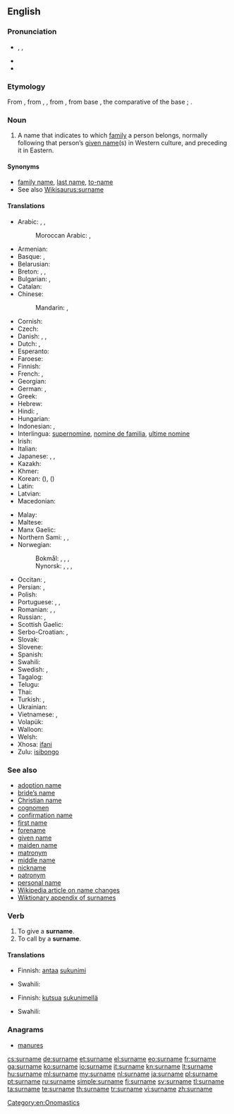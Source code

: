 {{wikipedia|Surname}}
==English==

===Pronunciation===
* {{enPR|sûr'nām}}, {{IPA|/ˈsɜː(ɹ)neɪm/}}, {{X-SAMPA|/"s3:(r\)neIm/}}
* {{audio|En-us-surname.ogg|Audio (US)}}
* {{audio|En-uk-surname.ogg|Audio (UK)}}

===Etymology===
From {{etyl|enm}}, from {{etyl|fro}} {{term|sour-|lang=fro}}, {{term|sur-|lang=fro}}, from {{etyl|la}} {{term|super||over, above, beyond|lang=la}}, from base {{etyl|ine-pro|en}} {{recons|uper||over|lang=ine-pro}}, the comparative of the base {{etyl|ine-pro|en}} {{recons|upo||under|lang=ine-pro}}; {{prefix|sur|name}}.

===Noun===
{{en-noun}}

# A name that indicates to which [[family]] a person belongs, normally following that person’s [[given name]](s) in Western culture, and preceding it in Eastern.

====Synonyms====
* [[family name]], [[last name]], [[to-name]]
* See also [[Wikisaurus:surname]]

====Translations====
{{trans-top|name that indicates family}}
* Arabic: {{t-|ar|لقب|m|tr=láqab}}, {{t-|ar|كنية|f|tr=kúnya}}, {{t-|ar|اسم العائلة|m|tr=ism al-3aa'ila}}
*: Moroccan Arabic: {{tø|ary|كنوة|f|tr=kenwa}}, {{tø|ary|كْنيّة|f|tr=kniyya}}
* Armenian: {{t-|hy|ազգանուն|tr=azganun}}
* Basque: {{t+|eu|abizen}}, {{t+|eu|deitura}}
* Belarusian: {{t-|be|прозвішча|n|tr=prózvišča}}
* Breton: {{t+|br|anv|m}}, {{t-|br|anv-familh|m}}, {{t-|br|anv-tiegezh|m}}
* Bulgarian: {{t-|bg|фамилно име|n|tr=famílno íme}}, {{t-|bg|презиме|n|tr=prézime}}
* Catalan: {{t-|ca|cognom|m}}
* Chinese:
*: Mandarin: {{t-|cmn|姓|tr=xìng|sc=Hani}}, {{t-|cmn|姓氏|tr=xìngshì|sc=Hani}}
* Cornish: {{t-|gv|hanow|m}}
* Czech: {{t+|cs|příjmení|n}}
* Danish: {{t+|da|efternavn|n}}, {{t-|da|familienavn|n}}, {{t-|da|slægtsnavn|n}}
* Dutch: {{t+|nl|achternaam|m}}, {{t-|nl|familienaam|m}}
* Esperanto: {{t-|eo|alnomo}}
* Faroese: {{t-|fo|eftirnavn|n}}
* Finnish: {{t+|fi|sukunimi}}
* French: {{t+|fr|nom|m}}, {{t+|fr|patronyme|m}} {{t+|fr|nom de famille|m}}
* Georgian: {{t-|ka|გვარი|tr=gvari}}
* German: {{t+|de|Nachname|m}}, {{t+|de|Familienname|m}}
* Greek: {{t+|el|επώνυμο|n|tr=epónymo}}
* Hebrew: {{t-|he|שם משפחה|tr=šem mishpaħa}}
* Hindi: {{t-|hi|कुलनाम|m|tr=kulnām}}, {{t-|hi|कुल नाम|m|tr=kul nām}}
* Hungarian: {{t+|hu|vezetéknév}}
* Indonesian: {{t+|id|marga}}, {{t-|id|nama keluarga}}
* Interlingua: [[supernomine]], [[nomine de familia]], [[ultime nomine]]
* Irish: {{t+|ga|sloinne|m}}
* Italian: {{t+|it|cognome|m}}
* Japanese: {{t+|ja|姓|tr=せい, sei}}, {{t+|ja|名字|tr=みょうじ, myōji}}, {{t-|ja|苗字|tr=みょうじ, myōji}}
* Kazakh: {{t-|kk|тек|tr=tek}}
* Khmer: {{t+|km|ត្រកូល|sc=Khmr|tr=trɑkool}}
* Korean: {{t+|ko|성|tr=seong|sc=Hang}} ({{t+|ko|姓|sc=Hani}}), {{t-|ko|성씨|tr=seongssi|sc=Hang}} ({{t-|ko|姓氏|sc=Hani}})
* Latin: {{t-|la|cognomen|n|alt=cōgnōmen}}
* Latvian: {{t-|lv|uzvārds|m}}
* Macedonian: {{t-|mk|презиме|n|tr=prézime}}
{{trans-mid}}
* Malay: {{t-|ms|nama keluarga}}
* Maltese: {{t-|mt|kunjom}}
* Manx Gaelic: {{t-|gv|sliennoo|m}}
* Northern Sami: {{tø|se|sohkanamma|}}, {{tø|se|namma|}}, {{tø|se|goargu|}}
* Norwegian:
*: Bokmål: {{t+|nb|navn|n}}, {{t+|nb|etternavn|n}}, {{t-|nb|familienavn|n}}, {{t-|nb|slektsnavn|n}}
*: Nynorsk: {{t-|nn|namn|n}}, {{t+|nb|etternamn|n}}, {{t-|nb|familienamn|n}}, {{t-|nb|slektsnamn|n}}
* Occitan: {{t-|oc|nom d'ostal|m}}, {{t-|oc|nom de familha|m}}
* Persian: {{t+|fa|نام خانوادگی|tr=nâm-e xânevâdegi}}, {{t-|fa|اسم فامیل|tr=esm-e fâmil|sc=fa-Arab}}
* Polish: {{t+|pl|nazwisko|n}}
* Portuguese: {{t+|pt|sobrenome|m}}, {{t-|pt|nome de família|m}}, {{t-|pt|último nome|m}} {{qualifier|when appearing last}}
* Romanian: {{t+|ro|nume de familie|n}}, {{t+|ro|patronim|n}}, {{t-|ro|nume patronimic|n}}
* Russian: {{t+|ru|фамилия|f|tr=famílija}}, {{t+|ru|прозвище|n|tr=prózvišče}} {{qualifier|dated, now means "nickname"}}
* Scottish Gaelic: {{t-|gd|sloinneadh|m}}
* Serbo-Croatian: {{t-|sh|презиме|n|sc=Cyrl}},  {{t-|sh|prezime|n}}
* Slovak: {{t-|sk|priezvisko|n}}
* Slovene: {{t+|sl|priimek|m}}
* Spanish: {{t+|es|apellido|m}}
* Swahili: {{t+|sw|Obama}}
* Swedish: {{t+|sv|efternamn|n}}, {{t+|sv|familjenamn|n}}
* Tagalog: {{t-|tl|apelyido}}
* Telugu: {{t+|te|ఇంటిపేరు|tr=iṇṭipēru}}
* Thai: {{t+|th|นามสกุล|tr=nām sa kun}}
* Turkish: {{t+|tr|soyadı}},  {{t-|tr|soy ismi}}
* Ukrainian: {{t+|uk|прізвище|n|tr=prízvyšče}}
* Vietnamese: {{t+|vi|họ}},  {{t-|vi|tên họ}}
* Volapük: {{t-|vo|famülanem}}
* Walloon: {{t+|wa|no d' famile|m}}
* Welsh: {{t-|cy|cyfenw|m}}
* Xhosa: [[ifani]]
* Zulu: [[isibongo]]
{{trans-bottom}}

===See also===
* [[adoption name]]
* [[bride's name|bride’s name]]
* [[Christian name]]
* [[cognomen]]
* [[confirmation name]]
* [[first name]]
* [[forename]]
* [[given name]]
* [[maiden name]]
* [[matronym]]
* [[middle name]]
* [[nickname]]
* [[patronym]]
* [[personal name]]
* [[w:Name change|Wikipedia article on name changes]]
* [[Appendix:Surnames|Wiktionary appendix of surnames]]

===Verb===
{{en-verb|surnam|ing}}

# To give a '''surname'''.
# To call by a '''surname'''.

====Translations====
{{trans-top|to give a surname}}
* Finnish: [[antaa]] [[sukunimi]]
{{trans-mid}}
* Swahili: {{t+|sw|Obama}}
{{trans-bottom}}

{{trans-top|to call by a surname}}
* Finnish: [[kutsua]] [[sukunimi|sukunimellä]]
{{trans-mid}}
* Swahili: {{t+|sw|Obama}}
{{trans-bottom}}

===Anagrams===
* [[manures#English|manures]]

[[Category:en:Onomastics]]

[[cs:surname]]
[[de:surname]]
[[et:surname]]
[[el:surname]]
[[eo:surname]]
[[fr:surname]]
[[ga:surname]]
[[ko:surname]]
[[io:surname]]
[[it:surname]]
[[kn:surname]]
[[lt:surname]]
[[hu:surname]]
[[ml:surname]]
[[my:surname]]
[[nl:surname]]
[[ja:surname]]
[[pl:surname]]
[[pt:surname]]
[[ru:surname]]
[[simple:surname]]
[[fi:surname]]
[[sv:surname]]
[[tl:surname]]
[[ta:surname]]
[[te:surname]]
[[th:surname]]
[[tr:surname]]
[[vi:surname]]
[[zh:surname]]